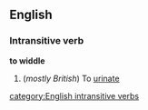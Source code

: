 ==English==
===Intransitive verb===
'''to widdle'''
#(''mostly British'') To [[urinate]]
[[category:English intransitive verbs]]